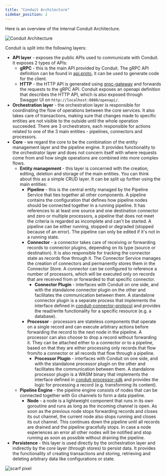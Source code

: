 ```yaml
---
title: "Conduit Architecture"
sidebar_position: 2
---
```


Here is an overview of the internal Conduit Architecture.

![Conduit Architecture](/img/conduit/conduit-diagram.svg)

Conduit is split into the following layers:

* **API layer** - exposes the public APIs used to communicate with Conduit. It exposes 2 types of APIs:
  * **gRPC** - this is the main API provided by Conduit. The gRPC API definition can be found in
    [api.proto](https://github.com/ConduitIO/conduit/blob/main/proto/api/v1/api.proto), it can be used to generate code for the client.
  * **HTTP** - the HTTP API is generated using [grpc-gateway](https://github.com/grpc-ecosystem/grpc-gateway) and
    forwards the requests to the gRPC API. Conduit exposes an openapi definition that describes the HTTP API, which is
    also exposed through Swagger UI on `http://localhost:8080/openapi/`.
* **Orchestration layer** - the orchestration layer is responsible for coordinating the flow of operations between the
  core services. It also takes care of transactions, making sure that changes made to specific entities are not visible
  to the outside until the whole operation succeeded. There are 3 orchestrators, each responsible for actions related
  to one of the 3 main entities - pipelines, connectors and processors.
* **Core** - we regard the core to be the combination of the entity management layer and the pipeline engine. It
  provides functionality to the orchestrator layer and does not concern itself with where requests come from and how
  single operations are combined into more complex flows.
  * **Entity management** - this layer is concerned with the creation, editing, deletion and storage of the main
    entities. You can think about this as a simple CRUD layer. It can be split up further using the main entities:
    * **Pipeline** - this is the central entity managed by the Pipeline Service that ties together all other components.
      A pipeline contains the configuration that defines how pipeline nodes should be connected together in a running
      pipeline. It has references to at least one source and one destination connector and zero or multiple processors,
      a pipeline that does not meet the criteria is regarded as incomplete and can't be started. A pipeline can be
      either running, stopped or degraded (stopped because of an error). The pipeline can only be edited if it's not in
      a running state.
    * **Connector** - a connector takes care of receiving or forwarding records to connector plugins, depending on its
      type (source or destination). It is also responsible for tracking the connector state as records flow through it.
      The Connector Service manages the creation of connectors and permanently stores them in the Connector Store. A
      connector can be configured to reference a number of processors, which will be executed only on records that are
      received from or forwarded to that specific connector.
      * **Connector Plugin** - interfaces with Conduit on one side, and with the standalone connector plugin on the
      other and facilitates the communication between them. A standalone connector plugin is a separate process that
      implements the interface defined in
      [conduit-connector-protocol](https://github.com/ConduitIO/conduit-connector-protocol) and provides the read/write
      functionality for a specific resource (e.g. a database).
    * **Processor** - processors are stateless components that operate on a single record and can execute arbitrary
      actions before forwarding the record to the next node in the pipeline. A processor can also choose to drop a
      record without forwarding it. They can be attached either to a connector or to a pipeline, based on that they are
      either processing only records that flow from/to a connector or all records that flow through a pipeline.
      * **Processor Plugin** - interfaces with Conduit on one side, and with the standalone processor plugin on the
      other and facilitates the communication between them. A standalone processor plugin is a WASM binary that
      implements the interface defined in
      [conduit-processor-sdk](https://github.com/ConduitIO/conduit-processor-sdk) and provides the logic for processing
      a record (e.g. transforming its content).
  * **Pipeline Engine** - the pipeline engine consists of nodes that can be connected together with Go channels to form
    a data pipeline.
    * **Node** - a node is a lightweight component that runs in its own goroutine and runs as long as the incoming channel
      is open. As soon as the previous node stops forwarding records and closes its out channel, the current node also
      stops running and closes its out channel. This continues down the pipeline until all records are drained and the
      pipeline gracefully stops. In case a node experiences an error all other nodes will be notified and stop running
      as soon as possible without draining the pipeline.
* **Persistence** - this layer is used directly by the orchestration layer and indirectly by the core layer (through
  stores) to persist data. It provides the functionality of creating transactions and storing, retrieving and deleting
  arbitrary data like configurations or state.

![scarf pixel](https://static.scarf.sh/a.png?x-pxid=01346572-0d57-4df3-8399-1425db913a0a)